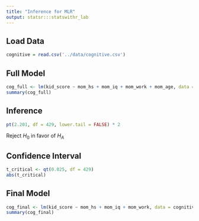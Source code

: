 ```yaml
---
title: "Inference for MLR"
output: statsr:::statswithr_lab
---
```


## Load Data

```r
cognitive = read.csv('../data/cognitive.csv')
```

## Full Model

```r
cog_full <- lm(kid_score ~ mom_hs + mom_iq + mom_work + mom_age, data = cognitive)
summary(cog_full)
```


## Inference

```r
pt(2.201, df = 429, lower.tail = FALSE) * 2
```

Reject $H_{0}$ in favor of $H_{A}$

## Confidence Interval

```r
t_critical <- qt(0.025, df = 429)
abs(t_critical)
```

## Final Model

```r
cog_final <- lm(kid_score ~ mom_hs + mom_iq + mom_work, data = cognitive)
summary(cog_final)
```